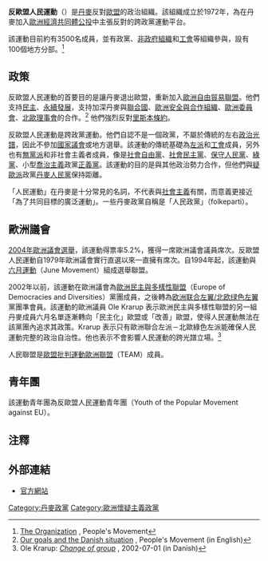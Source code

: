 {{Infobox political party
| country       = 丹麥
| colorcode     = green
| name_english  = People's Movement against the EU
| name_native   = Folkebevægelsen mod EU
| party_logo    = [[File:Folkebevmodeu2011.png|250px]]
| leader        = 集體領導
| foundation    = 1972年
| headquarters  =  [[哥本哈根|哥本哈根]] 
| ideology      = [[歐洲懷疑主義|歐洲懷疑主義]]<br>[[主權|主权论]]<br>{{link-en|无党派主义|Nonpartisanism}}
| international = 無
| european      = [[批判歐盟運動歐洲聯盟|批判歐盟運動歐洲聯盟]]<br>[[争取民主联合欧洲人－争取民主欧洲联盟|争取民主联合欧洲人－争取民主欧洲联盟]]
| europarl      = [[欧洲联合左翼/北欧绿色左翼|欧洲联合左翼/北欧绿色左翼]]
| youth_wing    = 反歐盟人民運動青年
| newspaper     = 《人民運動》
| colours       = [[綠色|綠色]]
| website       = [http://www.folkebevaegelsen.dk www.folkebevaegelsen.dk]
}}
'''反歐盟人民運動'''（{{lang-da|Folkebevægelsen mod EU}}）是[[丹麥|丹麥]]反對[[歐盟|歐盟]]的政治組織。該組織成立於1972年，為在丹麥加入[[歐洲經濟共同體|歐洲經濟共同體]][[公投|公投]]中主張反對的跨政黨運動平台。

該運動目前約有3500名成員，並有政黨、[[非政府組織|非政府組織]]和[[工會|工會]]等組織參與，設有100個地方分部。<ref>[http://folkebevaegelsen.dk/spip.php?article301 The Organization] {{Wayback|url=http://folkebevaegelsen.dk/spip.php?article301 |date=20110719123709 }}, People's Movement</ref>

==政策==
反歐盟人民運動的首要目的是讓丹麥退出歐盟，重新加入[[歐洲自由貿易聯盟|歐洲自由貿易聯盟]]。他們支持[[民主|民主]]、[[永續發展|永續發展]]，支持加深丹麥與[[聯合國|聯合國]]、[[歐洲安全與合作組織|歐洲安全與合作組織]]、[[歐洲委員會|歐洲委員會]]、[[北歐理事會|北歐理事會]]的合作。<ref>[http://folkebevaegelsen.dk/spip.php?article636 Our goals and the Danish situation] {{Wayback|url=http://folkebevaegelsen.dk/spip.php?article636 |date=20110719123743 }}, People's Movement (in English)</ref> 他們強烈反對[[里斯本條約|里斯本條約]]。

反歐盟人民運動是跨政黨運動。他們自認不是一個政黨，不屬於傳統的左右[[政治光譜|政治光譜]]，因此不參加[[丹麥議會|國家議會]]或地方選舉。該運動的傳統基礎為[[左派|左派]]和[[工會|工會]]成員，另外也有[[無黨派|無黨派]]和非社會主義者成員，像是[[丹麥社會自由黨|社會自由黨]]、[[丹麥社會民主黨|社會民主黨]]、[[保守人民黨_(丹麥)|保守人民黨]]、[[綠黨_(丹麥)|綠黨]]、小型[[亨利·喬治|喬治主義]]政黨[[丹麥正義黨|正義黨]]。該運動的目的是與其他政治勢力合作，但他們與[[疑歐派|疑歐派]]政黨[[丹麥人民黨|丹麥人民黨]]保持距離。

「人民運動」在丹麥是十分常見的名詞，不代表與[[社會主義|社會主義]]有關，而意義更接近「為了共同目標的廣泛運動」。一些丹麥政黨自稱是「人民政黨」（folkeparti）。

==歐洲議會==
[[2004年歐洲議會選舉|2004年歐洲議會選舉]]，該運動得票率5.2%，獲得一席歐洲議會議員席次。反歐盟人民運動自1979年歐洲議會實行直選以來一直擁有席次。自1994年起，該運動與[[六月運動|六月運動]]（June Movement）組成選舉聯盟。

2002年以前，該運動在歐洲議會為[[歐洲民主與多樣性聯盟|歐洲民主與多樣性聯盟]]（Europe of Democracies and Diversities）黨團成員，之後轉為[[欧洲联合左翼/北欧绿色左翼|欧洲联合左翼/北欧绿色左翼]]黨團準會員。該運動的歐洲議員 Ole Krarup 表示歐洲民主與多樣性聯盟的另一組丹麥成員六月名單逐漸轉向「民主化」歐盟或「改善」歐盟，使得人民運動無法在該黨團內追求其政策。Krarup 表示只有歐洲聯合左派－北歐綠色左派能確保人民運動完整的政治自治性。他也表示不會影響人民運動的跨光譜立場。<ref>Ole Krarup: [http://www.ole-krarup.dk/pages/1.php?nr=41 ''Change of group''] {{Wayback|url=http://www.ole-krarup.dk/pages/1.php?nr=41 |date=20071026225604 }}, 2002-07-01 (in Danish)</ref>

人民聯盟是[[歐盟批判運動歐洲聯盟|歐盟批判運動歐洲聯盟]]（TEAM）成員。

==青年團==
該運動青年團為反歐盟人民運動青年團（Youth of the Popular Movement against EU）。

==注釋==
{{Reflist}}

==外部連結==
*[https://web.archive.org/web/20090401052945/http://folkebevaegelsen.dk/spip.php?rubrique10 官方網站]

{{丹麥政黨}}

[[Category:丹麥政黨|Category:丹麥政黨]]
[[Category:歐洲懷疑主義政黨|Category:歐洲懷疑主義政黨]]